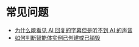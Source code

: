 # 常见问题

- [为什么能看见 AI 回复的字幕但是听不到 AI 的声音](./ai-no-sound.mdx)
- [如何判断智能体实例已创建或已销毁](./instance-has-been-created-or-destroyed.mdx)
